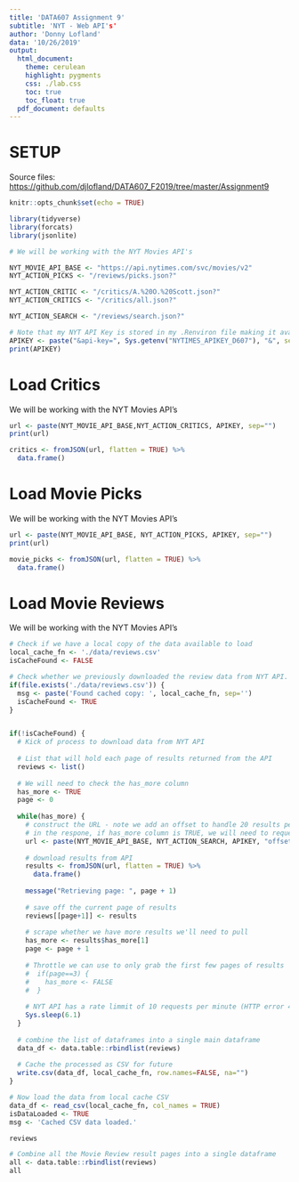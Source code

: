 ```yaml
---
title: 'DATA607 Assignment 9'
subtitle: 'NYT - Web API's'
author: 'Donny Lofland'
data: '10/26/2019'
output:
  html_document:
    theme: cerulean
    highlight: pygments
    css: ./lab.css
    toc: true
    toc_float: true
  pdf_document: defaults
---
```


# SETUP

Source files: [https://github.com/djlofland/DATA607_F2019/tree/master/Assignment9](https://github.com/djlofland/DATA607_F2019/tree/master/Assignment9)

```r
knitr::opts_chunk$set(echo = TRUE)

library(tidyverse)
library(forcats)
library(jsonlite)

# We will be working with the NYT Movies API's

NYT_MOVIE_API_BASE <- "https://api.nytimes.com/svc/movies/v2"
NYT_ACTION_PICKS <- "/reviews/picks.json?"

NYT_ACTION_CRITIC <- "/critics/A.%20O.%20Scott.json?"
NYT_ACTION_CRITICS <- "/critics/all.json?"

NYT_ACTION_SEARCH <- "/reviews/search.json?"

# Note that my NYT API Key is stored in my .Renviron file making it available as an envioronmental variable in any projects.
APIKEY <- paste("&api-key=", Sys.getenv("NYTIMES_APIKEY_D607"), "&", sep="")
print(APIKEY)
```

# Load Critics

We will be working with the NYT Movies API's

```r
url <- paste(NYT_MOVIE_API_BASE,NYT_ACTION_CRITICS, APIKEY, sep="")
print(url)

critics <- fromJSON(url, flatten = TRUE) %>% 
  data.frame() 
```

# Load Movie Picks

We will be working with the NYT Movies API's

```r
url <- paste(NYT_MOVIE_API_BASE, NYT_ACTION_PICKS, APIKEY, sep="")
print(url)

movie_picks <- fromJSON(url, flatten = TRUE) %>% 
  data.frame() 
```

# Load Movie Reviews

We will be working with the NYT Movies API's

```r
# Check if we have a local copy of the data available to load
local_cache_fn <- './data/reviews.csv'
isCacheFound <- FALSE

# Check whether we previously downloaded the review data from NYT API.  If found, we will used the cached copy.  If not found, then we'll kick off job to pull the data from NYT (note: this takes a while)
if(file.exists('./data/reviews.csv')) {
  msg <- paste('Found cached copy: ', local_cache_fn, sep='')
  isCacheFound <- TRUE
}


if(!isCacheFound) {
  # Kick of process to download data from NYT API
  
  # List that will hold each page of results returned from the API
  reviews <- list()
  
  # We will need to check the has_more column 
  has_more <- TRUE
  page <- 0
    
  while(has_more) {
    # construct the URL - note we add an offset to handle 20 results per page
    # in the respone, if has_more column is TRUE, we will need to request the next page
    url <- paste(NYT_MOVIE_API_BASE, NYT_ACTION_SEARCH, APIKEY, "offset=", page*20, sep="")
    
    # download results from API
    results <- fromJSON(url, flatten = TRUE) %>% 
      data.frame() 
    
    message("Retrieving page: ", page + 1)
    
    # save off the current page of results
    reviews[[page+1]] <- results
    
    # scrape whether we have more results we'll need to pull
    has_more <- results$has_more[1]
    page <- page + 1
    
    # Throttle we can use to only grab the first few pages of results
    #  if(page==3) {
    #    has_more <- FALSE
    #  }
    
    # NYT API has a rate limmit of 10 requests per minute (HTTP error 429 if this is exceeded)
    Sys.sleep(6.1)
  }
  
  # combine the list of dataframes into a single main dataframe
  data_df <- data.table::rbindlist(reviews) 
  
  # Cache the processed as CSV for future
  write.csv(data_df, local_cache_fn, row.names=FALSE, na="")
}

# Now load the data from local cache CSV
data_df <- read_csv(local_cache_fn, col_names = TRUE)
isDataLoaded <- TRUE
msg <- 'Cached CSV data loaded.'

```

```r
reviews

# Combine all the Movie Review result pages into a single dataframe
all <- data.table::rbindlist(reviews)
all
```

